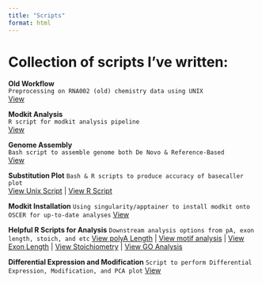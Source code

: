 ```yaml
---
title: "Scripts"
format: html
---
```



# Collection of scripts I've written:

::: {.card-grid}
::: {.card}
**Old Workflow**  
`Preprocessing on RNA002 (old) chemistry data using UNIX`  
[View](scripts/old_workflow.qmd)
:::
::: {.card}
**Modkit Analysis**  
`R script for modkit analysis pipeline`  
[View](scripts/Modkit_Analysis_dRNAseq.qmd)
:::
::: {.card}
**Genome Assembly**  
`Bash script to assemble genome both De Novo & Reference-Based`  
[View](scripts/genome_assembly.qmd)
:::
::: {.card}
**Substitution Plot** 
`Bash & R scripts to produce accuracy of basecaller plot`  
[View Unix Script](scripts/Accuracy_Substitution_Plot.qmd) | [View R Script](scripts/Substitutionplot.qmd)
:::
:::{.card}
**Modkit Installation**
`Using singularity/apptainer to install modkit onto OSCER for up-to-date analyses`
[View](scripts/Modkit_Apptainer.qmd)
:::
:::{.card}
**Helpful R Scripts for Analysis**
`Downstream analysis options from pA, exon length, stoich, and etc`
[View polyA Length](scripts/pA_analysis.qmd) |
[View motif analysis](scripts/motif_analysis.qmd) |
[View Exon Length](scripts/exon_length.qmd) |
[View Stoichiometry](scripts/Stoich_Analysis.qmd) |
[View GO Analysis](scripts/GO_analysis.qmd)
:::
:::{.card}
**Differential Expression and Modification**
`Script to perform Differential Expression, Modification, and PCA plot`
[View](scripts/differential_analyses.qmd)
:::
:::


<!-- -[RNA002 Workflow (OLD)](/scripts/old_workflow.qmd) -->
<!-- -[Genome Assembly](/scripts/genome_assembly.qmd) -->
<!-- -[Script 3]() -->